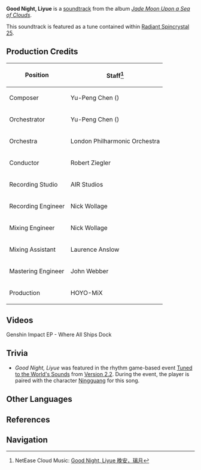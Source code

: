 {{Soundtrack Infobox
|title          =
|image          = Jade Moon Upon a Sea of Clouds.png
|album          = Jade Moon Upon a Sea of Clouds
|disc           = 1
|number         = 06
|featured       =
|featured2      =
|featured3      =
|featured_disc  =
|featured_disc2 =
|featured_disc3 =
|youtube_id     = t1O7LpOTBfM
|youtube_time   = 642
|spotify_id     = 38wUUUqMNEQ6CoA02Uy6Iv
|played_in      = Liyue Harbor
|during         = [[Liyue Harbor]] (Night)
|domain         =
|previous       = Sun Rises in Liyue
|next           = Call It a Day in Liyue
}}
'''Good Night, Liyue''' is a [[soundtrack]] from the album ''[[Jade Moon Upon a Sea of Clouds]]''.

This soundtrack is featured as a tune contained within [[Radiant Spincrystal 25]].

==Production Credits==
{| class="wikitable" style="text-align:left; height:0.5em"
! Position
! Staff<ref>NetEase Cloud Music: [https://music.163.com/#/song?id=1492276419 Good Night, Liyue 晚安，璃月]</ref>
|-
! Composer
| Yu-Peng Chen ({{zh|陈致逸}})
|-
! Orchestrator
| Yu-Peng Chen ({{zh|陈致逸}})
|-
! Orchestra
| London Philharmonic Orchestra
|-
! Conductor
| Robert Ziegler
|-
! Recording Studio
| AIR Studios
|-
! Recording Engineer
| Nick Wollage
|-
! Mixing Engineer
| Nick Wollage
|-
! Mixing Assistant
| Laurence Anslow
|-
! Mastering Engineer
| John Webber
|-
! Production
| HOYO-MiX
|}

==Videos==
<gallery>
Genshin Impact EP - Where All Ships Dock
</gallery>

==Trivia==
* ''Good Night, Liyue'' was featured in the rhythm game-based event [[Tuned to the World's Sounds]] from [[Version 2.2]]. During the event, the player is paired with the character [[Ningguang]] for this song.

==Other Languages==
{{Other Languages
|en      = Good Night, Liyue
|zhs     = 晚安，璃月
|zhs_rm  = Wǎn'ān, Líyuè
|zht     = 晚安，璃月
|zht_rm  = Wǎn'ān, Líyuè
|zh_tl   = Good Night, Liyue
|ja      = お休み、璃月よ
|ja_rm   = Oyasumi, Riiyue yo
|ja_tl   = Good Night Liyue
|ko      = Good Night, Liyue<ref name="RS">{{Ref/Item|Radiant Spincrystal 25|note=Korean, Spanish, French, Russian, Thai, Vietnamese, German, Indonesian, Portuguese, Turkish}}</ref>
|es      = Good Night, Liyue<ref name="RS" />
|fr      = Good Night, Liyue<ref name="RS" />
|ru      = Good Night, Liyue<ref name="RS" />
|th      = Good Night, Liyue<ref name="RS" />
|vi      = Ngủ Ngon, Liyue<ref name="RS" />
|vi_tl   = Good Night, Liyue
|de      = Good Night, Liyue<ref name="RS" />
|id      = Good Night, Liyue<ref name="RS" />
|pt      = Good Night, Liyue<ref name="RS" />
|tr      = Good Night, Liyue<ref name="RS" />
|it      = 
|it_tl   = 
}}

==References==
{{Reflist}}

==Navigation==
{{Soundtrack Navbox|Jade Moon Upon a Sea of Clouds}}